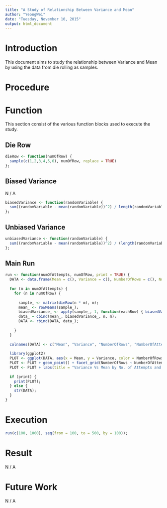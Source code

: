 ```yaml
---
title: "A Study of Relationship Between Variance and Mean"
author: "YeongWei"
date: "Tuesday, November 10, 2015"
output: html_document
---
```


# Introduction
This document aims to study the relationship between Variance and Mean by using the data from die rolling as samples.

# Procedure


# Function
This section consist of the various function blocks used to execute the study.

## Die Row
```r
dieRow <- function(numOfRow) { 
  sample(c(1,2,3,4,5,6), numOfRow, replace = TRUE)
};
```

## Biased Variance
N / A
```r
biasedVariance <- function(randomVariable) {
  sum((randomVariable - mean(randomVariable))^2) / length(randomVariable)
};
```

## Unbiased Variance
```r
unbiasedVariance <- function(randomVariable) {
  sum((randomVariable - mean(randomVariable))^2) / (length(randomVariable) - 1)
};
```

## Main Run
```r
run <- function(numOfAttempts, numOfRow, print = TRUE) {
  DATA <- data.frame(Mean = c(), Variance = c(), NumberOfRows = c(), NumberOfAttempts = c());
  
  for (m in numOfAttempts) {
    for (n in numOfRow) {
      
      sample_ <- matrix(dieRow(n * m), m);
      mean_ <- rowMeans(sample_);
      biasedVariance_ <- apply(sample_, 1, function(eachRow) { biasedVariance(eachRow) });
      data_ = cbind(mean_, biasedVariance_, n, m);
      DATA <- rbind(DATA, data_);
      
    }
  }
  
  colnames(DATA) <- c("Mean", "Variance", "NumberOfRows", "NumberOfAttempts");
  
  library(ggplot2)
  PLOT <- ggplot(DATA, aes(x = Mean, y = Variance, color = NumberOfRows), width = 1000);
  PLOT <- PLOT + geom_point() + facet_grid(NumberOfRows ~ NumberOfAttempts);
  PLOT <- PLOT + labs(title = "Variance Vs Mean by No. of Attempts and No. of Die Rows")
  
  if (print) {
    print(PLOT);  
  } else {
    str(DATA); 
  }
}
```

# Execution
```r
run(c(100, 1000), seq(from = 100, to = 500, by = 100));
```

# Result
N / A

# Future Work
N / A

